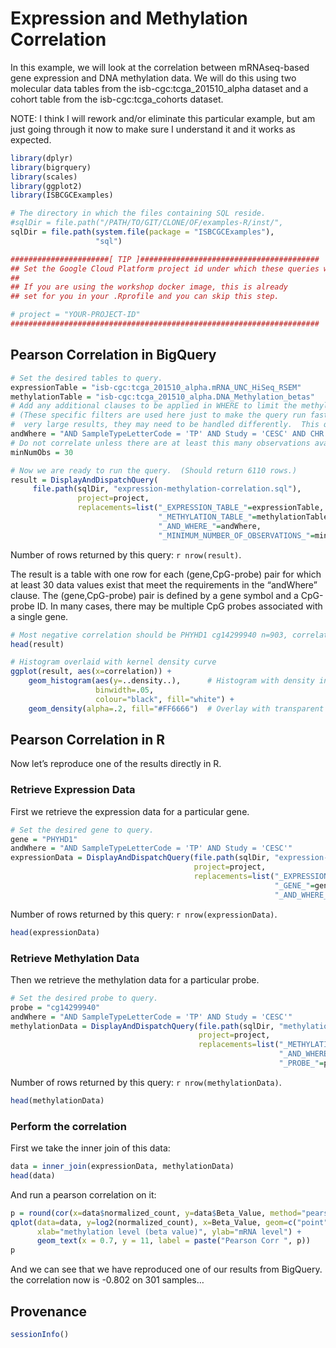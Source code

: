 # Expression and Methylation Correlation

In this example, we will look at the correlation between mRNAseq-based gene expression and DNA methylation data.  We will do this using two molecular data tables from the isb-cgc:tcga_201510_alpha dataset and a cohort table from the isb-cgc:tcga_cohorts dataset.

NOTE: I think I will rework and/or eliminate this particular example, but am just going through it now to make sure I understand it and it works as expected.

```r
library(dplyr)
library(bigrquery)
library(scales)
library(ggplot2)
library(ISBCGCExamples)

# The directory in which the files containing SQL reside.
#sqlDir = file.path("/PATH/TO/GIT/CLONE/OF/examples-R/inst/",
sqlDir = file.path(system.file(package = "ISBCGCExamples"),
                   "sql")
```

```r
######################[ TIP ]########################################
## Set the Google Cloud Platform project id under which these queries will run.
##
## If you are using the workshop docker image, this is already
## set for you in your .Rprofile and you can skip this step.

# project = "YOUR-PROJECT-ID"
#####################################################################
```

## Pearson Correlation in BigQuery

```r
# Set the desired tables to query.
expressionTable = "isb-cgc:tcga_201510_alpha.mRNA_UNC_HiSeq_RSEM"
methylationTable = "isb-cgc:tcga_201510_alpha.DNA_Methylation_betas"
# Add any additional clauses to be applied in WHERE to limit the methylation data further.
# (These specific filters are used here just to make the query run faster.  If a query returns
#  very large results, they may need to be handled differently.  This query should take < 20s)
andWhere = "AND SampleTypeLetterCode = 'TP' AND Study = 'CESC' AND CHR = '9'"
# Do not correlate unless there are at least this many observations available:
minNumObs = 30

# Now we are ready to run the query.  (Should return 6110 rows.)
result = DisplayAndDispatchQuery(
     file.path(sqlDir, "expression-methylation-correlation.sql"),
               project=project,
               replacements=list("_EXPRESSION_TABLE_"=expressionTable,
                                 "_METHYLATION_TABLE_"=methylationTable,
                                 "_AND_WHERE_"=andWhere,
                                 "_MINIMUM_NUMBER_OF_OBSERVATIONS_"=minNumObs))
```
Number of rows returned by this query: `r nrow(result)`.

The result is a table with one row for each (gene,CpG-probe) pair for which at least 30 data values exist that meet the requirements in the "andWhere" clause.  The (gene,CpG-probe) pair is defined by a gene symbol and a CpG-probe ID.  In many cases, there may be multiple CpG probes associated with a single gene.

```r
# Most negative correlation should be PHYHD1 cg14299940 n=903, correlation = -0.8018487
head(result)
```

```r

# Histogram overlaid with kernel density curve
ggplot(result, aes(x=correlation)) +
    geom_histogram(aes(y=..density..),      # Histogram with density instead of count on y-axis
                   binwidth=.05,
                   colour="black", fill="white") +
    geom_density(alpha=.2, fill="#FF6666")  # Overlay with transparent density plot
```

## Pearson Correlation in R

Now let's reproduce one of the results directly in R.

### Retrieve Expression Data

First we retrieve the expression data for a particular gene.
```r
# Set the desired gene to query.
gene = "PHYHD1"
andWhere = "AND SampleTypeLetterCode = 'TP' AND Study = 'CESC'"
expressionData = DisplayAndDispatchQuery(file.path(sqlDir, "expression-data.sql"),
                                         project=project,
                                         replacements=list("_EXPRESSION_TABLE_"=expressionTable,
                                                           "_GENE_"=gene,
                                                           "_AND_WHERE_"=andWhere))
```
Number of rows returned by this query: `r nrow(expressionData)`.

```r
head(expressionData)
```

### Retrieve Methylation Data

Then we retrieve the methylation data for a particular probe.

```r
# Set the desired probe to query.
probe = "cg14299940"
andWhere = "AND SampleTypeLetterCode = 'TP' AND Study = 'CESC'"
methylationData = DisplayAndDispatchQuery(file.path(sqlDir, "methylation-data.sql"),
                                          project=project,
                                          replacements=list("_METHYLATION_TABLE_"=methylationTable,
                                                            "_AND_WHERE_"=andWhere,
                                                            "_PROBE_"=probe))
```

Number of rows returned by this query: `r nrow(methylationData)`.

```r
head(methylationData)
```

### Perform the correlation

First we take the inner join of this data:
```r
data = inner_join(expressionData, methylationData)
head(data)
```

And run a pearson correlation on it:
```r
p = round(cor(x=data$normalized_count, y=data$Beta_Value, method="pearson"), 3)
qplot(data=data, y=log2(normalized_count), x=Beta_Value, geom=c("point","smooth"),
      xlab="methylation level (beta value)", ylab="mRNA level") +
      geom_text(x = 0.7, y = 11, label = paste("Pearson Corr ", p))
p
```

And we can see that we have reproduced one of our results from BigQuery.
the correlation now is -0.802 on 301 samples...

## Provenance
```r
sessionInfo()
```
